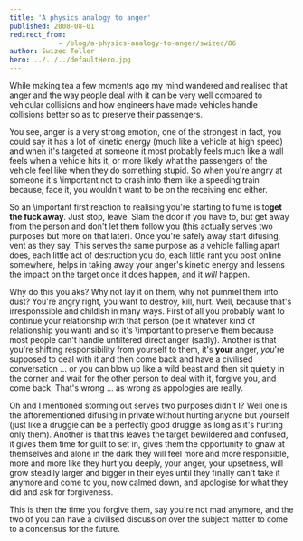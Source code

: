 ```yaml
---
title: 'A physics analogy to anger'
published: 2008-08-01
redirect_from: 
            - /blog/a-physics-analogy-to-anger/swizec/86
author: Swizec Teller
hero: ../../../defaultHero.jpg
---
```

While making tea a few moments ago my mind wandered and realised that anger and the way people deal with it can be very well compared to vehicular collisions and how engineers have made vehicles handle collisions better so as to preserve their passengers.

You see, anger is a very strong emotion, one of the strongest in fact, you could say it has a lot of kinetic energy (much like a vehicle at high speed) and when it's targeted at someone it most probably feels much like a wall feels when a vehicle hits it, or more likely what the passengers of the vehicle feel like when they do something stupid. So when you're angry at someone it's \\important not to crash into them like a speeding train because, face it, you wouldn't want to be on the receiving end either.

So an \\important first reaction to realising you're starting to fume is to**get the fuck away**. Just stop, leave. Slam the door if you have to, but get away from the person and don't let them follow you (this actually serves two purposes but more on that later). Once you're safely away start difusing, vent as they say. This serves the same purpose as a vehicle falling apart does, each little act of destruction you do, each little rant you post online somewhere, helps in taking away your anger's kinetic energy and lessens the impact on the target once it does happen, and it _will_ happen.

Why do this you aks? Why not lay it on them, why not pummel them into dust? You're angry right, you want to destroy, kill, hurt. Well, because that's irresponssible and childish in many ways. First of all you probably want to continue your relationship with that person (be it whatever kind of relationship you want) and so it's \\important to preserve them because most people can't handle unfiltered direct anger (sadly). Another is that you're shifting responsibility from yourself to them, it's **your** anger, _you_'re supposed to deal with it and then come back and have a civilised conversation ... or you can blow up like a wild beast and then sit quietly in the corner and wait for the other person to deal with it, forgive you, and come back. That's wrong ... as wrong as appologies are really.

Oh and I mentioned storming out serves two purposes didn't I? Well one is the afforementioned difusing in private without hurting anyone but yourself (just like a druggie can be a perfectly good druggie as long as it's hurting only them). Another is that this leaves the target bewildered and confused, it gives them time for guilt to set in, gives them the opportunity to gnaw at themselves and alone in the dark they will feel more and more responsible, more and more like they hurt you deeply, your anger, your upsetness, will grow steadily larger and bigger in their eyes until they finally can't take it anymore and come to you, now calmed down, and apologise for what they did and ask for forgiveness.

This is then the time you forgive them, say you're not mad anymore, and the two of you can have a civilised discussion over the subject matter to come to a concensus for the future.